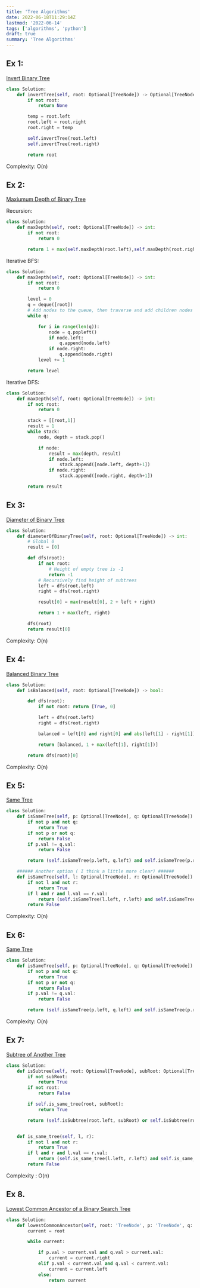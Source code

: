 ```yaml
---
title: 'Tree Algorithms'
date: 2022-06-18T11:29:14Z
lastmod: '2022-06-14'
tags: ['algorithms', 'python']
draft: true
summary: 'Tree Algorithms'
---
```


## Ex 1:

[Invert Binary Tree](https://leetcode.com/problems/invert-binary-tree/submissions/)

```python
class Solution:
    def invertTree(self, root: Optional[TreeNode]) -> Optional[TreeNode]:
        if not root:
            return None

        temp = root.left
        root.left = root.right
        root.right = temp

        self.invertTree(root.left)
        self.invertTree(root.right)

        return root
```

Complexity: O(n)

## Ex 2:

[Maxiumum Depth of Binary Tree](https://leetcode.com/problems/maximum-depth-of-binary-tree/)

Recursion:

```python
class Solution:
    def maxDepth(self, root: Optional[TreeNode]) -> int:
        if not root:
            return 0

        return 1 + max(self.maxDepth(root.left),self.maxDepth(root.right))
```

Iterative BFS:

```python
class Solution:
    def maxDepth(self, root: Optional[TreeNode]) -> int:
        if not root:
            return 0

        level = 0
        q = deque([root])
        # Add nodes to the queue, then traverse and add children nodes
        while q:

            for i in range(len(q)):
                node = q.popleft()
                if node.left:
                    q.append(node.left)
                if node.right:
                    q.append(node.right)
            level += 1

        return level
```

Iterative DFS:

```python
class Solution:
    def maxDepth(self, root: Optional[TreeNode]) -> int:
        if not root:
            return 0

        stack = [[root,1]]
        result = 1
        while stack:
            node, depth = stack.pop()

            if node:
                result = max(depth, result)
                if node.left:
                    stack.append([node.left, depth+1])
                if node.right:
                    stack.append([node.right, depth+1])

        return result
```

## Ex 3:

[Diameter of Binary Tree](https://leetcode.com/problems/diameter-of-binary-tree/)

```python
class Solution:
    def diameterOfBinaryTree(self, root: Optional[TreeNode]) -> int:
        # Global 0
        result = [0]

        def dfs(root):
            if not root:
                # Height of empty tree is -1
                return -1
            # Recursively find height of subtrees
            left = dfs(root.left)
            right = dfs(root.right)

            result[0] = max(result[0], 2 + left + right)

            return 1 + max(left, right)

        dfs(root)
        return result[0]
```

Complexity: O(n)

## Ex 4:

[Balanced Binary Tree](https://leetcode.com/problems/balanced-binary-tree/)

```python
class Solution:
    def isBalanced(self, root: Optional[TreeNode]) -> bool:

        def dfs(root):
            if not root: return [True, 0]

            left = dfs(root.left)
            right = dfs(root.right)

            balanced = left[0] and right[0] and abs(left[1] - right[1]) <= 1

            return [balanced, 1 + max(left[1], right[1])]

        return dfs(root)[0]
```

Complexity: O(n)

## Ex 5:

[Same Tree](https://leetcode.com/problems/same-tree/)

```python
class Solution:
    def isSameTree(self, p: Optional[TreeNode], q: Optional[TreeNode]) -> bool:
        if not p and not q:
            return True
        if not p or not q:
            return False
        if p.val != q.val:
            return False

        return (self.isSameTree(p.left, q.left) and self.isSameTree(p.right, q.right))

    ###### Another option ( I think a little more clear) ######
    def isSameTree(self, l: Optional[TreeNode], r: Optional[TreeNode]) -> bool:
        if not l and not r:
            return True
        if l and r and l.val == r.val:
            return (self.isSameTree(l.left, r.left) and self.isSameTree(l.right, r.right))
        return False

```

Complexity: O(n)

## Ex 6:

[Same Tree](https://leetcode.com/problems/same-tree/)

```python
class Solution:
    def isSameTree(self, p: Optional[TreeNode], q: Optional[TreeNode]) -> bool:
        if not p and not q:
            return True
        if not p or not q:
            return False
        if p.val != q.val:
            return False

        return (self.isSameTree(p.left, q.left) and self.isSameTree(p.right, q.right))
```

Complexity: O(n)

## Ex 7:

[Subtree of Another Tree](https://leetcode.com/problems/subtree-of-another-tree/)

```python
class Solution:
    def isSubtree(self, root: Optional[TreeNode], subRoot: Optional[TreeNode]) -> bool:
        if not subRoot:
            return True
        if not root:
            return False

        if self.is_same_tree(root, subRoot):
            return True

        return (self.isSubtree(root.left, subRoot) or self.isSubtree(root.right, subRoot))


    def is_same_tree(self, l, r):
        if not l and not r:
            return True
        if l and r and l.val == r.val:
            return (self.is_same_tree(l.left, r.left) and self.is_same_tree(l.right, r.right))
        return False
```

Complexity : O(n)

## Ex 8.

[Lowest Common Ancestor of a Binary Search Tree](https://leetcode.com/problems/lowest-common-ancestor-of-a-binary-search-tree/)

```python
class Solution:
    def lowestCommonAncestor(self, root: 'TreeNode', p: 'TreeNode', q: 'TreeNode') -> 'TreeNode':
        current = root

        while current:

            if p.val > current.val and q.val > current.val:
                current = current.right
            elif p.val < current.val and q.val < current.val:
                current = current.left
            else:
                return current
```

